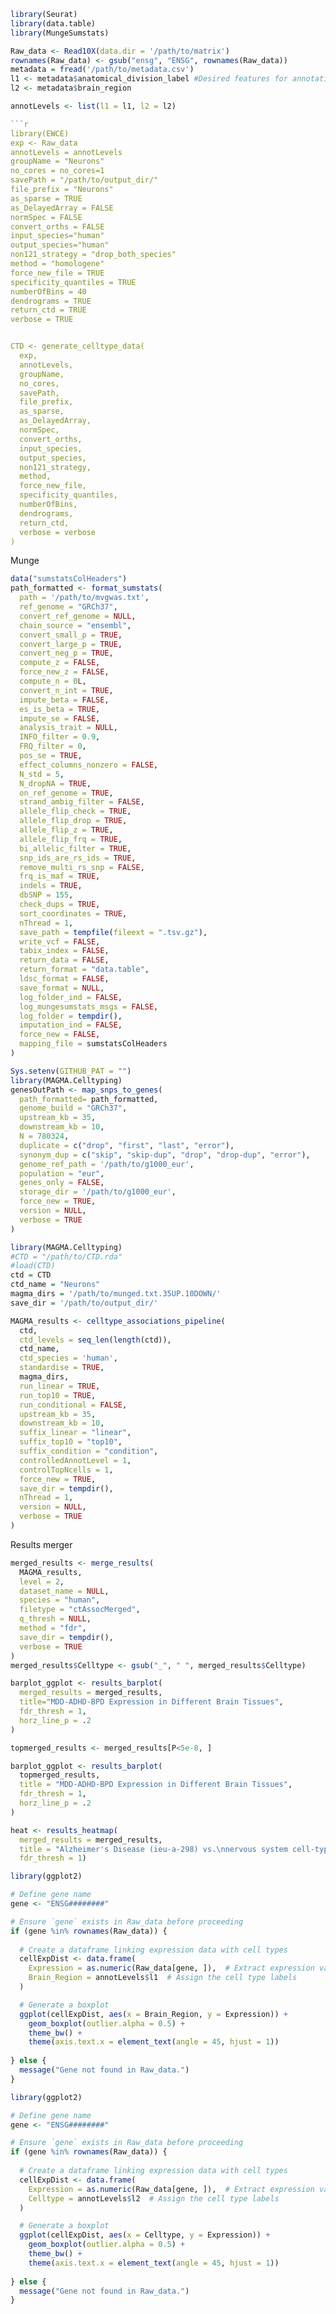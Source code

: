 ```r
library(Seurat)
library(data.table)
library(MungeSumstats)

Raw_data <- Read10X(data.dir = '/path/to/matrix')
rownames(Raw_data) <- gsub("ensg", "ENSG", rownames(Raw_data))
metadata = fread('/path/to/metadata.csv')
l1 <- metadata$anatomical_division_label #Desired features for annotation level
l2 <- metadata$brain_region

annotLevels <- list(l1 = l1, l2 = l2)

```r
library(EWCE)
exp <- Raw_data
annotLevels = annotLevels
groupName = "Neurons"
no_cores = no_cores=1
savePath = "/path/to/output_dir/"
file_prefix = "Neurons"
as_sparse = TRUE
as_DelayedArray = FALSE
normSpec = FALSE
convert_orths = FALSE
input_species="human"
output_species="human"
non121_strategy = "drop_both_species"
method = "homologene"
force_new_file = TRUE
specificity_quantiles = TRUE
numberOfBins = 40
dendrograms = TRUE
return_ctd = TRUE
verbose = TRUE


CTD <- generate_celltype_data(
  exp,
  annotLevels,
  groupName,
  no_cores,
  savePath,
  file_prefix,
  as_sparse,
  as_DelayedArray,
  normSpec,
  convert_orths,
  input_species,
  output_species,
  non121_strategy,
  method,
  force_new_file,
  specificity_quantiles,
  numberOfBins,
  dendrograms,
  return_ctd,
  verbose = verbose
)
```


Munge
```r
data("sumstatsColHeaders")
path_formatted <- format_sumstats(
  path = '/path/to/mvgwas.txt',
  ref_genome = "GRCh37",
  convert_ref_genome = NULL,
  chain_source = "ensembl",
  convert_small_p = TRUE,
  convert_large_p = TRUE,
  convert_neg_p = TRUE,
  compute_z = FALSE,
  force_new_z = FALSE,
  compute_n = 0L,
  convert_n_int = TRUE,
  impute_beta = FALSE,
  es_is_beta = TRUE,
  impute_se = FALSE,
  analysis_trait = NULL,
  INFO_filter = 0.9,
  FRQ_filter = 0,
  pos_se = TRUE,
  effect_columns_nonzero = FALSE,
  N_std = 5,
  N_dropNA = TRUE,
  on_ref_genome = TRUE,
  strand_ambig_filter = FALSE,
  allele_flip_check = TRUE,
  allele_flip_drop = TRUE,
  allele_flip_z = TRUE,
  allele_flip_frq = TRUE,
  bi_allelic_filter = TRUE,
  snp_ids_are_rs_ids = TRUE,
  remove_multi_rs_snp = FALSE,
  frq_is_maf = TRUE,
  indels = TRUE,
  dbSNP = 155,
  check_dups = TRUE,
  sort_coordinates = TRUE,
  nThread = 1,
  save_path = tempfile(fileext = ".tsv.gz"),
  write_vcf = FALSE,
  tabix_index = FALSE,
  return_data = FALSE,
  return_format = "data.table",
  ldsc_format = FALSE,
  save_format = NULL,
  log_folder_ind = FALSE,
  log_mungesumstats_msgs = FALSE,
  log_folder = tempdir(),
  imputation_ind = FALSE,
  force_new = FALSE,
  mapping_file = sumstatsColHeaders
)
```

```r
Sys.setenv(GITHUB_PAT = "")
library(MAGMA.Celltyping)
genesOutPath <- map_snps_to_genes(
  path_formatted= path_formatted,
  genome_build = "GRCh37",
  upstream_kb = 35,
  downstream_kb = 10,
  N = 780324,
  duplicate = c("drop", "first", "last", "error"),
  synonym_dup = c("skip", "skip-dup", "drop", "drop-dup", "error"),
  genome_ref_path = '/path/to/g1000_eur',
  population = "eur",
  genes_only = FALSE,
  storage_dir = '/path/to/g1000_eur',
  force_new = TRUE,
  version = NULL,
  verbose = TRUE
)
```


```r
library(MAGMA.Celltyping)
#CTD = "/path/to/CTD.rda"
#load(CTD)
ctd = CTD
ctd_name = "Neurons"
magma_dirs = '/path/to/munged.txt.35UP.10DOWN/'
save_dir = '/path/to/output_dir/'

MAGMA_results <- celltype_associations_pipeline(
  ctd,
  ctd_levels = seq_len(length(ctd)),
  ctd_name,
  ctd_species = 'human',
  standardise = TRUE,
  magma_dirs,
  run_linear = TRUE,
  run_top10 = TRUE,
  run_conditional = FALSE,
  upstream_kb = 35,
  downstream_kb = 10,
  suffix_linear = "linear",
  suffix_top10 = "top10",
  suffix_condition = "condition",
  controlledAnnotLevel = 1,
  controlTopNcells = 1,
  force_new = TRUE,
  save_dir = tempdir(),
  nThread = 1,
  version = NULL,
  verbose = TRUE
)
```
Results merger
```r
merged_results <- merge_results(
  MAGMA_results,
  level = 2,
  dataset_name = NULL,
  species = "human",
  filetype = "ctAssocMerged",
  q_thresh = NULL,
  method = "fdr",
  save_dir = tempdir(),
  verbose = TRUE
)
merged_results$Celltype <- gsub("_", " ", merged_results$Celltype)
```

```r
barplot_ggplot <- results_barplot(
  merged_results = merged_results,
  title="MDD-ADHD-BPD Expression in Different Brain Tissues",
  fdr_thresh = 1,
  horz_line_p = .2
)
```

```r
topmerged_results <- merged_results[P<5e-8, ]

barplot_ggplot <- results_barplot(
  topmerged_results,
  title = "MDD-ADHD-BPD Expression in Different Brain Tissues",
  fdr_thresh = 1,
  horz_line_p = .2
)
```

```r
heat <- results_heatmap(
  merged_results = merged_results, 
  title = "Alzheimer's Disease (ieu-a-298) vs.\nnervous system cell-types (Zeisel2015)",
  fdr_thresh = 1)
```


```r
library(ggplot2)

# Define gene name
gene <- "ENSG########"

# Ensure `gene` exists in Raw_data before proceeding
if (gene %in% rownames(Raw_data)) {
  
  # Create a dataframe linking expression data with cell types
  cellExpDist <- data.frame(
    Expression = as.numeric(Raw_data[gene, ]),  # Extract expression values for the gene
    Brain_Region = annotLevels$l1  # Assign the cell type labels
  )

  # Generate a boxplot
  ggplot(cellExpDist, aes(x = Brain_Region, y = Expression)) + 
    geom_boxplot(outlier.alpha = 0.5) + 
    theme_bw() + 
    theme(axis.text.x = element_text(angle = 45, hjust = 1))
  
} else {
  message("Gene not found in Raw_data.")
}
```

```r
library(ggplot2)

# Define gene name
gene <- "ENSG########"

# Ensure `gene` exists in Raw_data before proceeding
if (gene %in% rownames(Raw_data)) {
  
  # Create a dataframe linking expression data with cell types
  cellExpDist <- data.frame(
    Expression = as.numeric(Raw_data[gene, ]),  # Extract expression values for the gene
    Celltype = annotLevels$l2  # Assign the cell type labels
  )

  # Generate a boxplot
  ggplot(cellExpDist, aes(x = Celltype, y = Expression)) + 
    geom_boxplot(outlier.alpha = 0.5) + 
    theme_bw() + 
    theme(axis.text.x = element_text(angle = 45, hjust = 1))
  
} else {
  message("Gene not found in Raw_data.")
}
```




